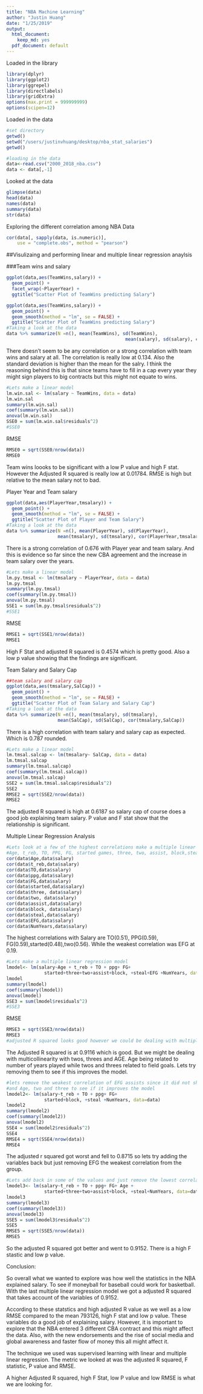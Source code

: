 ```yaml
---
title: "NBA Machine Learning"
author: "Justin Huang"
date: "1/25/2019"
output:   
  html_document:
    keep_md: yes
  pdf_document: default
---
```


Loaded in the library 
```r
library(dplyr)
library(ggplot2)
library(ggrepel)
library(directlabels)
library(gridExtra)
options(max.print = 999999999)
options(scipen=12)
```

Loaded in the data
```r
#set directory 
getwd()
setwd("/users/justinvhuang/desktop/nba_stat_salaries")
getwd()

#loading in the data
data<-read.csv("2000_2018_nba.csv")
data <- data[,-1]
``` 


Looked at the data

```r
glimpse(data)
head(data)
names(data)
summary(data)
str(data)
```

Exploring the different correlation among NBA Data 

```r
cor(data[, sapply(data, is.numeric)],
    use = "complete.obs", method = "pearson")
```

##Visulizaing and performing linear and multiple linear regression anaylsis 

###Team wins and salary
```r
ggplot(data,aes(TeamWins,salary)) +
  geom_point() + 
  facet_wrap(~PlayerYear) +
  ggtitle("Scatter Plot of TeamWins predicting Salary")

ggplot(data,aes(TeamWins,salary)) +
  geom_point() + 
  geom_smooth(method = "lm", se = FALSE) +
  ggtitle("Scatter Plot of TeamWins predicting Salary")
#Taking a look at the data 
data %>% summarize(N =n(), mean(TeamWins), sd(TeamWins), 
                                            mean(salary), sd(salary), cor(TeamWins,salary))
```

There doesn't seem to be any correlation or a strong correlation with team wins and salary at all.  The correlation is really low at 0.134.  Also the standard deviation is higher than the mean for the salry.  I think the reasoning behind this is that since teams have to fill in a cap every year they might sign players to big contracts but this might not equate to wins.  


```r
#Lets make a linear model 
lm.win.sal <- lm(salary ~ TeamWins, data = data)
lm.win.sal
summary(lm.win.sal)
coef(summary(lm.win.sal))
anova(lm.win.sal)
SSE0 = sum(lm.win.sal$residuals^2)
#SSE0
```

RMSE

```r
RMSE0 = sqrt(SSE0/nrow(data))
RMSE0
```

Team wins loooks to be significant with a low P value and high F stat.  However the Adjusted R squared is really low  at 0.01784.  RMSE is high but relative to the mean salary not to bad. 


Player Year and Team salary

```r


ggplot(data,aes(PlayerYear,tmsalary)) +
  geom_point() + 
  geom_smooth(method = "lm", se = FALSE) +
  ggtitle("Scatter Plot of Player and Team Salary")
#Taking a look at the data 
data %>% summarize(N =n(), mean(PlayerYear), sd(PlayerYear), 
                   mean(tmsalary), sd(tmsalary), cor(PlayerYear,tmsalary))
```

There is a strong correlation of 0.676 with Player year and team salary.  And this is evidence so far since the new CBA agreement and the increase in team salary over the years.  

```r
#Lets make a linear model 
lm.py.tmsal <- lm(tmsalary ~ PlayerYear, data = data)
lm.py.tmsal
summary(lm.py.tmsal)
coef(summary(lm.py.tmsal))
anova(lm.py.tmsal)
SSE1 = sum(lm.py.tmsal$residuals^2)
#SSE1
```

RMSE

```r
RMSE1 = sqrt(SSE1/nrow(data))
RMSE1
```

High F Stat and adjusted R squared is 0.4574 which is pretty good.  Also a low p value showing that the findings are significant.  

Team Salary and Salary Cap 

```r
##team salary and salary cap 
ggplot(data,aes(tmsalary,SalCap)) +
  geom_point() + 
  geom_smooth(method = "lm", se = FALSE) +
  ggtitle("Scatter Plot of Team Salary and Salary Cap")
#Taking a look at the data 
data %>% summarize(N =n(), mean(tmsalary), sd(tmsalary), 
                   mean(SalCap), sd(SalCap), cor(tmsalary,SalCap))
```

There is a high correlation with team salary and salary cap as expected. Which is 0.787 rounded. 

```r

#Lets make a linear model 
lm.tmsal.salcap <- lm(tmsalary~ SalCap, data = data)
lm.tmsal.salcap
summary(lm.tmsal.salcap)
coef(summary(lm.tmsal.salcap))
anova(lm.tmsal.salcap)
SSE2 = sum(lm.tmsal.salcap$residuals^2)
SSE2
RMSE2 = sqrt(SSE2/nrow(data))
RMSE2
```


The adjusted R squared is high at 0.6187 so salary cap of course does a good job explaining team salary. 
P value and F stat show that the relationship is significant.  


Multiple Linear Regression Analysis

```r
#Lets look at a few of the highest correlations make a multiple linear regression 
#Age, t_reb, TO, PPG, FG, started games, three, two, assist, block,steal,EFG, Num years
cor(data$Age,data$salary)
cor(data$t_reb,data$salary)
cor(data$TO,data$salary)
cor(data$ppg,data$salary)
cor(data$FG,data$salary)
cor(data$started,data$salary)
cor(data$three, data$salary)
cor(data$two, data$salary)
cor(data$assist,data$salary)
cor(data$block, data$salary)
cor(data$steal,data$salary)
cor(data$EFG,data$salary)
cor(data$NumYears,data$salary)
```

The highest correlations with Salary are TO(0.51), PPG(0.59), FG(0.59),started(0.48),two(0.56).
While the weakest correlation was EFG at 0.19.

```r
#Lets make a multiple linear regression model
lmodel<- lm(salary~Age + t_reb + TO + ppg+ FG+ 
              started+three+two+assist+block, +steal+EFG +NumYears, data=data)
lmodel
summary(lmodel)
coef(summary(lmodel))
anova(lmodel)
SSE3 = sum(lmodel$residuals^2)
#SSE3
```

RMSE

```r
RMSE3 = sqrt(SSE3/nrow(data))
RMSE3
#adjusted R squared looks good however we could be dealing with multiple colinieartiy with Age and number of years played
```


The Adjusted R squared is at 0.9116 which is good.  But we might be dealing with multicollinearity with twos, threes and AGE.  Age being related to number of years played while twos and threes related to field goals.  Lets try removing them to see if this improves the model.  


```r
#lets remove the weakest correlation of EFG assists since it did not show significant
#and Age, two and three to see if it improves the model 
lmodel2<- lm(salary~t_reb + TO + ppg+ FG+ 
              started+block, +steal +NumYears, data=data)
lmodel2
summary(lmodel2)
coef(summary(lmodel2))
anova(lmodel2)
SSE4 = sum(lmodel2$residuals^2)
SSE4
RMSE4 = sqrt(SSE4/nrow(data))
RMSE4
```

The adjusted r squared got worst and fell to 0.8715 so lets try adding the variables back but just removing EFG the weakest correlation from the group. 


```r
#Lets add back in some of the values and just remove the lowest correlation 
lmodel3<- lm(salary~t_reb + TO + ppg+ FG+ Age +
              started+three+two+assist+block, +steal+NumYears, data=data)
lmodel3
summary(lmodel3)
coef(summary(lmodel3))
anova(lmodel3)
SSE5 = sum(lmodel3$residuals^2)
SSE5
RMSE5 = sqrt(SSE5/nrow(data))
RMSE5
``` 

So the adjusted R squared got better and went to 0.9152.  There is a high F stastic and low p value.  


Conclusion:


So overall what we wanted to explore was how well the statistics in the NBA explained salary.  To see if moneyball for baseball could work for basketball.  With the last multiple linear regression model we got a adjusted R squared that takes account of the variables of 0.9152.  

According to these statstics and high adjusted R value as we well as a low RMSE compared to the mean 793126, high F stat and low p value.  These variables do a good job of explaining salary.  However, it is important to explore that the NBA entered 3 different CBA contract and this might affect the data.  Also, with the new endorsements and the rise of social media and global awareness and faster flow of money this all might affect it.  

The technique we used was supervised learning with linear and multiple linear regression.  The metric we looked at was the adjusted R squared, F statistic, P value and RMSE. 

A higher Adjusted R squared, high F Stat, low P value and low RMSE is what we are looking for. 

